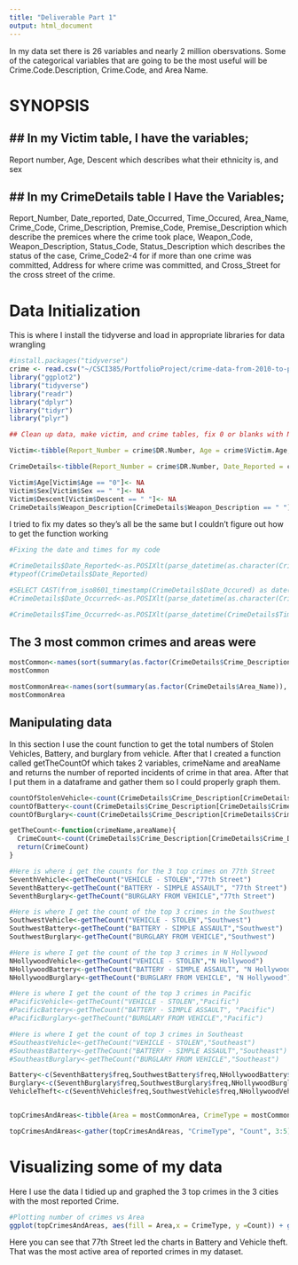 ```yaml
---
title: "Deliverable Part 1"
output: html_document
---
```



In my data set there is 26 variables and nearly 2 million obersvations. Some of the categorical variables that are going to be the most useful will be Crime.Code.Description, Crime.Code, and Area Name.


# SYNOPSIS

## In my Victim table, I have the variables;
-----------------------------------------
Report number, Age, Descent which describes what their ethnicity is, and sex


## In my CrimeDetails table I Have the Variables;
----------------------------------------------
Report_Number, Date_reported, 
Date_Occurred, Time_Occured, 
Area_Name, Crime_Code, 
Crime_Description, Premise_Code, 
Premise_Description which describe the premices where the crime took place, 
Weapon_Code, Weapon_Description, 
Status_Code, Status_Description which describes the status of the case, 
Crime_Code2-4 for if more than one crime was committed,
Address for where crime was committed, and Cross_Street for the cross street of the crime.

# Data Initialization

This is where I install the tidyverse and load in appropriate libraries for data wrangling

```r
#install.packages("tidyverse")
crime <- read.csv("~/CSCI385/PortfolioProject/crime-data-from-2010-to-present.csv", header=TRUE)
library("ggplot2")
library("tidyverse")
library("readr")
library("dplyr")
library("tidyr")
library("plyr")

## Clean up data, make victim, and crime tables, fix 0 or blanks with NA

Victim<-tibble(Report_Number = crime$DR.Number, Age = crime$Victim.Age, Descent = crime$Victim.Descent, Sex = crime$Victim.Sex)

CrimeDetails<-tibble(Report_Number = crime$DR.Number, Date_Reported = crime$Date.Reported, Date_Occurred = crime$Date.Occurred, Time_Occurred = crime$Time.Occurred, Area_Name = crime$Area.Name, Crime_Code = crime$Crime.Code, Crime_Description = crime$Crime.Code.Description, Premise_Code = crime$Premise.Code, Premise_Description = crime$Premise.Description, Weapon_Code = crime$Weapon.Used.Code, Weapon_Description = crime$Weapon.Description, Status_Code = crime$Status.Code, Status_Description = crime$Status.Description, Crime_Code2 = crime$Crime.Code.2, Crime_Code3 = crime$Crime.Code.3, Crime_Code4 = crime$Crime.Code.4, Address = crime$Address, Cross_Street = crime$Cross.Street)

Victim$Age[Victim$Age == "0"]<- NA
Victim$Sex[Victim$Sex == " "]<- NA
Victim$Descent[Victim$Descent == " "]<- NA
CrimeDetails$Weapon_Description[CrimeDetails$Weapon_Description == " "]<- NA
```
I tried to fix my dates so they's all be the same but I couldn't figure out how to get the function working
```R
#Fixing the date and times for my code

#CrimeDetails$Date_Reported<-as.POSIXlt(parse_datetime(as.character(CrimeDetails$Date_Reported), format = "%y-%m-%d"))
#typeof(CrimeDetails$Date_Reported)

#SELECT CAST(from_iso8601_timestamp(CrimeDetails$Date_Occured) as date())
#CrimeDetails$Date_Occurred<-as.POSIXlt(parse_datetime(as.character(CrimeDetails$Date_Occured) , format = "%y-%m-%d"))

#CrimeDetails$Time_Occurred<-as.POSIXlt(parse_datetime(CrimeDetails$Time_Occurred,format = "%H:%M %p"))
```
## The 3 most common crimes and areas were 
```r
mostCommon<-names(sort(summary(as.factor(CrimeDetails$Crime_Description)), decreasing=T)[1:3])
mostCommon

mostCommonArea<-names(sort(summary(as.factor(CrimeDetails$Area_Name)), decreasing=T)[1:3])
mostCommonArea
```
## Manipulating data

In this section I use the count function to get the total numbers of Stolen Vehicles, Battery, and burglary from vehicle. After that I created a function called getTheCountOf which takes 2 variables, crimeName and areaName and returns the number of reported incidents of crime in that area. After that I put them in a dataframe and gather them so I could properly graph them.

```r
countOfStolenVehicle<-count(CrimeDetails$Crime_Description[CrimeDetails$Crime_Description == "VEHICLE - STOLEN"])
countOfBattery<-count(CrimeDetails$Crime_Description[CrimeDetails$Crime_Description == "BATTERY - SIMPLE ASSAULT"])
countOfBurglary<-count(CrimeDetails$Crime_Description[CrimeDetails$Crime_Description == "BURGLARY FROM VEHICLE"])

getTheCount<-function(crimeName,areaName){
  CrimeCount<-count(CrimeDetails$Crime_Description[CrimeDetails$Crime_Description == crimeName & CrimeDetails$Area_Name == areaName])
  return(CrimeCount)
}

#Here is where i get the counts for the 3 top crimes on 77th Street
SeventhVehicle<-getTheCount("VEHICLE - STOLEN","77th Street")
SeventhBattery<-getTheCount("BATTERY - SIMPLE ASSAULT", "77th Street")
SeventhBurglary<-getTheCount("BURGLARY FROM VEHICLE","77th Street")

#Here is where I get the count of the top 3 crimes in the Southwest
SouthwestVehicle<-getTheCount("VEHICLE - STOLEN","Southwest")
SouthwestBattery<-getTheCount("BATTERY - SIMPLE ASSAULT","Southwest")
SouthwestBurglary<-getTheCount("BURGLARY FROM VEHICLE","Southwest") 

#Here is where I get the count of the top 3 crimes in N Hollywood
NHollywoodVehicle<-getTheCount("VEHICLE - STOLEN","N Hollywood")
NHollywoodBattery<-getTheCount("BATTERY - SIMPLE ASSAULT", "N Hollywood")
NHollywoodBurglary<-getTheCount("BURGLARY FROM VEHICLE", "N Hollywood")

#Here is where I get the count of the top 3 crimes in Pacific
#PacificVehicle<-getTheCount("VEHICLE - STOLEN","Pacific")
#PacificBattery<-getTheCount("BATTERY - SIMPLE ASSAULT", "Pacific")
#PacificBurglary<-getTheCount("BURGLARY FROM VEHICLE","Pacific")

#Here is where I get the count of top 3 crimes in Southeast
#SoutheastVehicle<-getTheCount("VEHICLE - STOLEN","Southeast")
#SoutheastBattery<-getTheCount("BATTERY - SIMPLE ASSAULT","Southeast")
#SoutheastBurglary<-getTheCount("BURGLARY FROM VEHICLE","Southeast")

Battery<-c(SeventhBattery$freq,SouthwestBattery$freq,NHollywoodBattery$freq)
Burglary<-c(SeventhBurglary$freq,SouthwestBurglary$freq,NHollywoodBurglary$freq)
VehicleTheft<-c(SeventhVehicle$freq,SouthwestVehicle$freq,NHollywoodVehicle$freq)


topCrimesAndAreas<-tibble(Area = mostCommonArea, CrimeType = mostCommon,Battery = Battery, Burglary = Burglary, VehicleTheft = VehicleTheft)

topCrimesAndAreas<-gather(topCrimesAndAreas, "CrimeType", "Count", 3:5)
```

# Visualizing some of my data

Here I use the data I tidied up and graphed the 3 top crimes in the 3 cities with the most reported Crime.

```R
#Plotting number of crimes vs Area
ggplot(topCrimesAndAreas, aes(fill = Area,x = CrimeType, y =Count)) + geom_bar(position = "dodge",stat = "identity")+geom_text(aes(label=Count), position=position_dodge(width=1.0), vjust=-.5)

```

Here you can see that 77th Street  led the charts in Battery and Vehicle theft. That was the most active area of reported crimes in my dataset.


